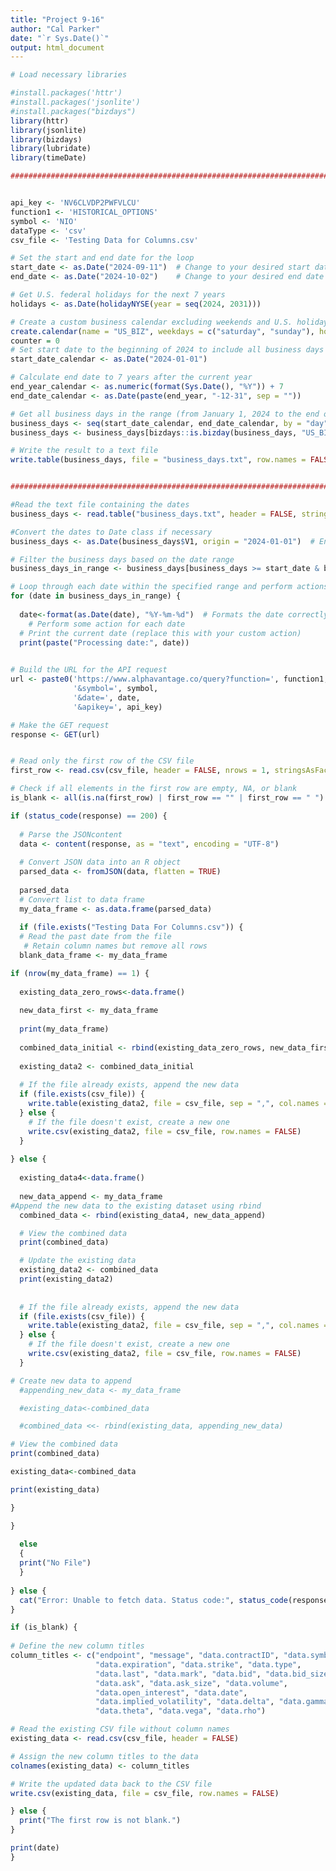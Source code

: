 ---
title: "Project 9-16"
author: "Cal Parker"
date: "`r Sys.Date()`"
output: html_document
---

```{r}

# Load necessary libraries

#install.packages('httr')
#install.packages('jsonlite')
#install.packages("bizdays")
library(httr)
library(jsonlite)
library(bizdays)
library(lubridate)         
library(timeDate)

#########################################################################################################################


api_key <- 'NV6CLVDP2PWFVLCU'
function1 <- 'HISTORICAL_OPTIONS'
symbol <- 'NIO'
dataType <- 'csv'
csv_file <- 'Testing Data for Columns.csv'

# Set the start and end date for the loop
start_date <- as.Date("2024-09-11")  # Change to your desired start date
end_date <- as.Date("2024-10-02")    # Change to your desired end date

# Get U.S. federal holidays for the next 7 years
holidays <- as.Date(holidayNYSE(year = seq(2024, 2031)))

# Create a custom business calendar excluding weekends and U.S. holidays
create.calendar(name = "US_BIZ", weekdays = c("saturday", "sunday"), holidays = holidays, start.date = "2024-01-01", end.date = "2031-12-31")
counter = 0
# Set start date to the beginning of 2024 to include all business days in 2024
start_date_calendar <- as.Date("2024-01-01")

# Calculate end date to 7 years after the current year
end_year_calendar <- as.numeric(format(Sys.Date(), "%Y")) + 7
end_date_calendar <- as.Date(paste(end_year, "-12-31", sep = ""))

# Get all business days in the range (from January 1, 2024 to the end of 2031)
business_days <- seq(start_date_calendar, end_date_calendar, by = "day")  # Create a daily sequence
business_days <- business_days[bizdays::is.bizday(business_days, "US_BIZ")]  # Filter only business days

# Write the result to a text file
write.table(business_days, file = "business_days.txt", row.names = FALSE, col.names = FALSE)


##########################################################################################################################

#Read the text file containing the dates
business_days <- read.table("business_days.txt", header = FALSE, stringsAsFactors = FALSE)

#Convert the dates to Date class if necessary
business_days <- as.Date(business_days$V1, origin = "2024-01-01")  # Ensure proper Date conversion

# Filter the business days based on the date range
business_days_in_range <- business_days[business_days >= start_date & business_days <= end_date]

# Loop through each date within the specified range and perform actions
for (date in business_days_in_range) {
  
  date<-format(as.Date(date), "%Y-%m-%d")  # Formats the date correctly
    # Perform some action for each date
  # Print the current date (replace this with your custom action)
  print(paste("Processing date:", date))
  

# Build the URL for the API request
url <- paste0('https://www.alphavantage.co/query?function=', function1,
              '&symbol=', symbol, 
              '&date=', date,
              '&apikey=', api_key)

# Make the GET request
response <- GET(url)


# Read only the first row of the CSV file
first_row <- read.csv(csv_file, header = FALSE, nrows = 1, stringsAsFactors = FALSE)

# Check if all elements in the first row are empty, NA, or blank
is_blank <- all(is.na(first_row) | first_row == "" | first_row == " ")

if (status_code(response) == 200) {
  
  # Parse the JSONcontent
  data <- content(response, as = "text", encoding = "UTF-8")
  
  # Convert JSON data into an R object
  parsed_data <- fromJSON(data, flatten = TRUE)
  
  parsed_data
  # Convert list to data frame
  my_data_frame <- as.data.frame(parsed_data)
  
  if (file.exists("Testing Data For Columns.csv")) {
  # Read the past date from the file
   # Retain column names but remove all rows
  blank_data_frame <- my_data_frame

if (nrow(my_data_frame) == 1) {
  
  existing_data_zero_rows<-data.frame()
  
  new_data_first <- my_data_frame
  
  print(my_data_frame)
  
  combined_data_initial <- rbind(existing_data_zero_rows, new_data_first)
  
  existing_data2 <- combined_data_initial
  
  # If the file already exists, append the new data
  if (file.exists(csv_file)) {
    write.table(existing_data2, file = csv_file, sep = ",", col.names = TRUE, row.names = FALSE, append = TRUE)
  } else {
    # If the file doesn't exist, create a new one
    write.csv(existing_data2, file = csv_file, row.names = FALSE)
  }
  
} else {
  
  existing_data4<-data.frame()
  
  new_data_append <- my_data_frame
#Append the new data to the existing dataset using rbind
  combined_data <- rbind(existing_data4, new_data_append)

  # View the combined data
  print(combined_data)

  # Update the existing data
  existing_data2 <- combined_data
  print(existing_data2)
  
  
  # If the file already exists, append the new data
  if (file.exists(csv_file)) {
    write.table(existing_data2, file = csv_file, sep = ",", col.names = FALSE, row.names = FALSE, append = TRUE)
  } else {
    # If the file doesn't exist, create a new one
    write.csv(existing_data2, file = csv_file, row.names = FALSE)
  }

# Create new data to append
  #appending_new_data <- my_data_frame

  #existing_data<-combined_data

  #combined_data <<- rbind(existing_data, appending_new_data)

# View the combined data
print(combined_data)

existing_data<-combined_data

print(existing_data)

}

} 
  
  else 
  {
  print("No File")
  }
  
} else {
  cat("Error: Unable to fetch data. Status code:", status_code(response), "\n")
}

if (is_blank) {
 
# Define the new column titles
column_titles <- c("endpoint", "message", "data.contractID", "data.symbol", 
                   "data.expiration", "data.strike", "data.type", 
                   "data.last", "data.mark", "data.bid", "data.bid_size", 
                   "data.ask", "data.ask_size", "data.volume", 
                   "data.open_interest", "data.date", 
                   "data.implied_volatility", "data.delta", "data.gamma", 
                   "data.theta", "data.vega", "data.rho")

# Read the existing CSV file without column names
existing_data <- read.csv(csv_file, header = FALSE)

# Assign the new column titles to the data
colnames(existing_data) <- column_titles

# Write the updated data back to the CSV file
write.csv(existing_data, file = csv_file, row.names = FALSE)

} else {
  print("The first row is not blank.")
}

print(date)
}

```
